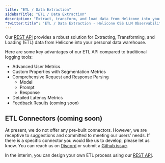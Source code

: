 ```yaml
---
title: "ETL / Data Extraction"
sidebarTitle: "ETL / Data Extraction"
description: "Extract, transform, and load data from Helicone into your data warehouse using our robust REST API."
"twitter:title": "ETL / Data Extraction - Helicone OSS LLM Observability"
---
```


Our [REST API](rest) provides a robust solution for Extracting, Transforming, and Loading (ETL) data from Helicone into your personal data warehouse.

Here are some key advantages of our ETL API compared to traditional logging tools:

- Advanced User Metrics
- Custom Properties with Segmentation Metrics
- Comprehensive Request and Response Parsing
  - Model
  - Prompt
  - Response
- Detailed Latency Metrics
- Feedback Results (coming soon)

## ETL Connectors (coming soon)

At present, we do not offer any pre-built connectors. However, we are receptive to suggestions and committed to meeting our users' needs. If there is a specific connector you would like us to develop, please let us know. You can reach us on [Discord](https://discord.com/invite/zsSTcH2qhG) or submit a [Github issue](https://github.com/Helicone/helicone/issues).

In the interim, you can design your own ETL process using our [REST API](rest).
